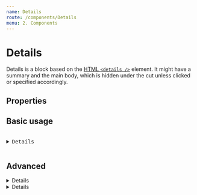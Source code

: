 ```yaml
---
name: Details
route: /components/Details
menu: 2. Components
---
```




# Details

Details is a block based on the [HTML `<details />`](https://developer.mozilla.org/en-US/docs/Web/HTML/Element/details) element. It might have a summary and the main body, which is hidden under the cut unless clicked or specified accordingly.

## Properties

<Props of={Details} />

## Basic usage

<pre>
  <Details summary="Click me to read more about this">
    <Box>Lorem ipsum is placeholder text commonly used in the graphic, print, and publishing industries for previewing layouts and visual mockups.</Box>
  </Details>
</pre>

## Advanced

<Playground>
  <Details 
    m="xl"
    summary={<Box px="xxl" bg="accentDark" color="accentLight" inlineBlock>Lorem ipsum is:</Box>}
  >
    <Box mb="l" color="accentDark" width="400px" py="s">Lorem ipsum is placeholder text commonly used in the graphic, print, and publishing industries for previewing layouts and visual mockups.</Box>
  </Details>
  <Details withMarker={{closed: '👋🏽', open: '🖖🏽'}} summary="Lorem ipsum">
    <Box py="s">Good morning to you too! Sample text goes here</Box>
  </Details>
</Playground>


